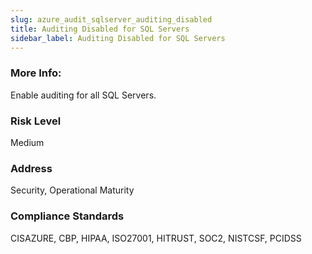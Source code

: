 ```yaml
---
slug: azure_audit_sqlserver_auditing_disabled
title: Auditing Disabled for SQL Servers
sidebar_label: Auditing Disabled for SQL Servers
---
```


### More Info:

Enable auditing for all SQL Servers.

### Risk Level

Medium

### Address

Security, Operational Maturity

### Compliance Standards

CISAZURE, CBP, HIPAA, ISO27001, HITRUST, SOC2, NISTCSF, PCIDSS

